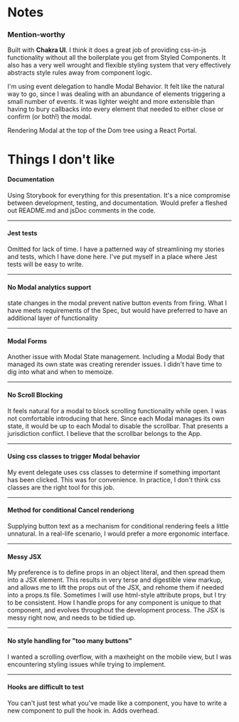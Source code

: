 
<Meta title="Modal" />
<style>
  {`
    .subheading {
      --mediumdark: '#999999';
      font-weight: 700;
      font-size: 13px;
      color: #999;
      letter-spacing: 6px;
      line-height: 24px;
      text-transform: uppercase;
      margin-bottom: 12px;
      margin-top: 40px;
    }

    .link-list {
      display: grid;
      grid-template-columns: 1fr;
      grid-template-rows: 1fr 1fr;
      row-gap: 10px;
    }

    @media (min-width: 620px) {
      .link-list {
        row-gap: 20px;
        column-gap: 20px;
        grid-template-columns: 1fr 1fr;
      }
    }

    @media all and (-ms-high-contrast:none) {
    .link-list {
        display: -ms-grid;
        -ms-grid-columns: 1fr 1fr;
        -ms-grid-rows: 1fr 1fr;
      }
    }

    .link-item {
      display: block;
      padding: 20px;
      border: 1px solid #00000010;
      border-radius: 5px;
      transition: background 150ms ease-out, border 150ms ease-out, transform 150ms ease-out;
      color: #333333;
      display: flex;
      align-items: flex-start;
    }

    .link-item:hover {
      border-color: #1EA7FD50;
      transform: translate3d(0, -3px, 0);
      box-shadow: rgba(0, 0, 0, 0.08) 0 3px 10px 0;
    }

    .link-item:active {
      border-color: #1EA7FD;
      transform: translate3d(0, 0, 0);
    }

    .link-item strong {
      font-weight: 700;
      display: block;
      margin-bottom: 2px;
    }

    .link-item img {
      height: 40px;
      width: 40px;
      margin-right: 15px;
      flex: none;
    }

    .link-item span,
    .link-item p {
      margin: 0;
      font-size: 14px;
      line-height: 20px;
    }

    .tip {
      display: inline-block;
      border-radius: 1em;
      font-size: 11px;
      line-height: 12px;
      font-weight: 700;
      background: #E7FDD8;
      color: #66BF3C;
      padding: 4px 12px;
      margin-right: 10px;
      vertical-align: top;
    }

    .tip-wrapper {
      font-size: 13px;
      line-height: 20px;
      margin-top: 40px;
      margin-bottom: 40px;
    }

    .tip-wrapper code {
      font-size: 12px;
      display: inline-block;
    }

    pre, code {
      font-weight: bold;
    }
  `}
</style>

# Notes

### Mention-worthy

Built with **Chakra UI**. I think it does a great job of providing css-in-js functionality without all the boilerplate you get from Styled Components.  It also has a very well wrought and flexible styling system that very effectively abstracts style rules away from component logic.

I'm using event delegation to handle Modal Behavior.  It felt like the natural way to go, since I was dealing with an abundance of elements triggering a small number of events. It was lighter weight and more extensible than having to bury callbacks into every element that needed to either close or confirm (or both!) the modal.

Rendering Modal at the top of the Dom tree using a React Portal.


# Things I don't like
#### Documentation
Using Storybook for everything for this presentation.  It's a nice compromise between development, testing, and documentation. Would prefer a fleshed out README.md and jsDoc comments in the code.

***

#### Jest tests
Omitted for lack of time.  I have a patterned way of streamlining my stories and tests, which I have done here.  I've put myself in a place where Jest tests will be easy to write.

***

#### No Modal analytics support
state changes in the modal prevent native button events from firing.  What I have meets requirements of the Spec, but would have preferred to have an additional layer of functionality

***

#### Modal Forms
Another issue with Modal State management.  Including a Modal Body that managed its own state was creating rerender issues.  I didn't have time to dig into what and when to memoize.

***

#### No Scroll Blocking
It feels natural for a modal to block scrolling functionality while open.  I was not comfortable introducing that here. Since each Modal manages its own state, it would be up to each Modal to disable the scrollbar.  That presents a jurisdiction conflict.  I believe that the scrollbar belongs to the App.

***

#### Using css classes to trigger Modal behavior
My event delegate uses css classes to determine if something important has been clicked. This was for convenience. In practice, I don't think css classes are the right tool for this job.

***

#### Method for conditional Cancel renderiong
Supplying button text as a mechanism for conditional rendering feels a little unnatural.  In a real-life scenario, I would prefer a more ergonomic interface.

***

#### Messy JSX
My preference is to define props in an object literal, and then spread them into a JSX element.  This results in very terse and digestible view markup, and allows me to lift the props out of the JSX, and rehome them if needed into a props.ts file.  Sometimes I will use html-style attribute props, but I try to be consistent.  How I handle props for any component is unique to that component, and evolves throughout the development process.  The JSX is messy right now, and needs to be tidied up.

***

#### No style handling for "too many buttons"
I wanted a scrolling overflow, with a maxheight on the mobile view, but I was encountering styling issues while trying to implement.

***

#### Hooks are difficult to test
You can't just test what you've made like a component, you have to write a new component to pull the hook in.  Adds overhead.
